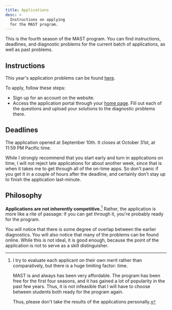```yaml
---
title: Applications
desc: >
  Instructions on applying
  for the MAST program.
---
```


This is the fourth season
of the MAST program.
You can find instructions,
deadlines, and diagnostic
problems for the current batch
of applications,
as well as past problems.

## Instructions

This year's application
problems can be found
[here](diagnostic/season4.pdf).

To apply, follow these steps:

- Sign up for an account
  on the website.
- Access the application portal
  through your [home page](home).
  Fill out each of the questions
  and upload your solutions to
  the diagnostic problems there.

## Deadlines

The application opened at
September 10th.
It closes at October 31st,
at 11:59 PM Pacific time.

While I strongly recommend
that you start early and
turn in applications on time,
I will not reject late applications
for about another week, since that
is when it takes me to get through
all of the on-time apps.
So don't panic if you get it in
a couple of hours after the deadline,
and certainly don't stay up
to finish the application last-minute.

## Philosophy

**Applications are not
inherently competitive.**[^competitive]
Rather, the application is more like
a rite of passage:
if you can get through it,
you're probably ready for the program.

[^competitive]:
    I try to evaluate each applicant
    on their own merit rather than
    comparatively,
    but there is a huge limiting
    factor: time.

    MAST is and always has been
    very affordable.
    The program has been free
    for the first four seasons,
    and it has gained
    a lot of popularity
    in the past few years.
    Thus, it is not infeasible
    that I will have to choose
    between students both ready
    for the program again.

    Thus, please don't take
    the results of the applications
    personally.

You will notice that
there is some degree of overlap
between the earlier diagnostics.
You will also notice that many
of the problems can be found online.
While this is not ideal,
it is good enough, because the point
of the application is not
to serve as a skill distinguisher.
